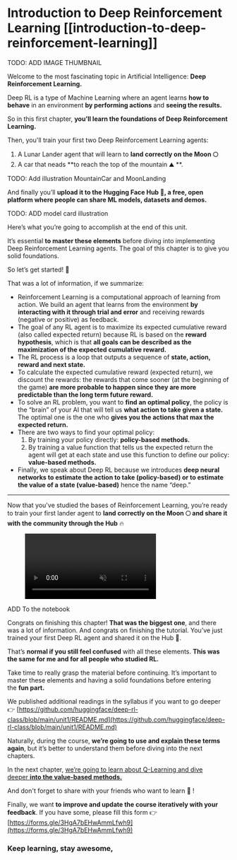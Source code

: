 # Introduction to Deep Reinforcement Learning [[introduction-to-deep-reinforcement-learning]]


TODO: ADD IMAGE THUMBNAIL


Welcome to the most fascinating topic in Artificial Intelligence: **Deep Reinforcement Learning.**

Deep RL is a type of Machine Learning where an agent learns **how to behave** in an environment **by performing actions** and **seeing the results.**

So in this first chapter, **you’ll learn the foundations of Deep Reinforcement Learning.** 

Then, you'll train your first two Deep Reinforcement Learning agents:

1. A Lunar Lander agent that will learn to **land correctly on the Moon 🌕** 
2. A car that neads **to reach the top of the mountain ⛰️ **.


TODO: Add illustration MountainCar and MoonLanding

And finally you’ll **upload it to the Hugging Face Hub 🤗, a free, open platform where people can share ML models, datasets and demos.**

TODO: ADD model card illustration

Here’s what you’re going to accomplish at the end of this unit.

It’s essential **to master these elements** before diving into implementing Deep Reinforcement Learning agents. The goal of this chapter is to give you solid foundations.

So let’s get started! 🚀









That was a lot of information, if we summarize:

- Reinforcement Learning is a computational approach of learning from action. We build an agent that learns from the environment **by interacting with it through trial and error** and receiving rewards (negative or positive) as feedback.
- The goal of any RL agent is to maximize its expected cumulative reward (also called expected return) because RL is based on the **reward hypothesis**, which is that **all goals can be described as the maximization of the expected cumulative reward.**
- The RL process is a loop that outputs a sequence of **state, action, reward and next state.**
- To calculate the expected cumulative reward (expected return), we discount the rewards: the rewards that come sooner (at the beginning of the game) **are more probable to happen since they are more predictable than the long term future reward.**
- To solve an RL problem, you want to **find an optimal policy**, the policy is the “brain” of your AI that will tell us **what action to take given a state.** The optimal one is the one who **gives you the actions that max the expected return.**
- There are two ways to find your optimal policy:
    1. By training your policy directly: **policy-based methods.**
    2. By training a value function that tells us the expected return the agent will get at each state and use this function to define our policy: **value-based methods.**
- Finally, we speak about Deep RL because we introduces **deep neural networks to estimate the action to take (policy-based) or to estimate the value of a state (value-based)** hence the name “deep.”

---

Now that you've studied the bases of Reinforcement Learning, you’re ready to train your first lander agent to **land correctly on the Moon 🌕 and share it with the community through the Hub** 🔥

<figure class="image table text-center m-0 w-full">
<video
alt="LunarLander"
style="max-width: 70%; margin: auto;"
autoplay loop autobuffer muted playsinline
>
<source src="assets/63_deep_rl_intro/lunarlander.mp4" type="video/mp4">
</video>
</figure>

ADD To the notebook

Congrats on finishing this chapter! **That was the biggest one**, and there was a lot of information. And congrats on finishing the tutorial. You’ve just trained your first Deep RL agent and shared it on the Hub 🥳.

That’s **normal if you still feel confused** with all these elements. **This was the same for me and for all people who studied RL.**

Take time to really grasp the material before continuing. It’s important to master these elements and having a solid foundations before entering the **fun part.**

We published additional readings in the syllabus if you want to go deeper 👉 [https://github.com/huggingface/deep-rl-class/blob/main/unit1/README.md](https://github.com/huggingface/deep-rl-class/blob/main/unit1/README.md)

Naturally, during the course, **we’re going to use and explain these terms again**, but it’s better to understand them before diving into the next chapters.

In the next chapter, [we’re going to learn about Q-Learning and dive deeper **into the value-based methods.**](https://huggingface.co/blog/deep-rl-q-part1)

And don't forget to share with your friends who want to learn 🤗 !

Finally, we want **to improve and update the course iteratively with your feedback**. If you have some, please fill this form 👉 [https://forms.gle/3HgA7bEHwAmmLfwh9](https://forms.gle/3HgA7bEHwAmmLfwh9)

### Keep learning, stay awesome,